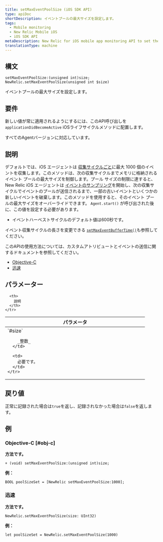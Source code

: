```yaml
---
title: setMaxEventPoolSize (iOS SDK API)
type: apiDoc
shortDescription: イベントプールの最大サイズを設定します。
tags:
  - Mobile monitoring
  - New Relic Mobile iOS
  - iOS SDK API
metaDescription: New Relic for iOS mobile app monitoring API to set the maximum event pool size.
translationType: machine
---
```


## 構文

```
setMaxEventPoolSize:(unsigned int)size;
NewRelic.setMaxEventPoolSize(unsigned int $size)
```

イベントプールの最大サイズを設定します。

## 要件

新しい値が常に適用されるようにするには、このAPI呼び出しを`applicationDidBecomeActive` iOSライフサイクルメソッドに配置します。

すべてのAgentバージョンに対応しています。

## 説明

デフォルトでは、iOS エージェントは [収集サイクルごと](/docs/accounts-partnerships/education/getting-started-new-relic/glossary#harvest-cycle)に最大 1000 個のイベントを収集します。このメソッドは、次の収集サイクルまでメモリに格納されるイベント プールの最大サイズを制御します。プール サイズの制限に達すると、New Relic iOS エージェントは [イベントのサンプリング](/docs/agents/manage-apm-agents/agent-data/new-relic-events-limits-sampling)を開始し、次の収集サイクルでイベントのプールが送信されるまで、一部の古いイベントといくつかの新しいイベントを破棄します。このメソッドを使用すると、そのイベント プールの最大サイズをオーバーライドできます。 `Agent.start()` が呼び出された後に、この値を設定する必要があります。

* イベントハーベストサイクルのデフォルト値は600秒です。

イベント収集サイクルの長さを変更できる [`setMaxEventBufferTime()`](/docs/mobile-monitoring/new-relic-mobile-ios/ios-sdk-api/setmaxeventbuffertime-ios-sdk-api)も参照してください。

このAPIの使用方法については、カスタムアトリビュートとイベントの送信に関するドキュメントを参照してください。

* [Objective-C](/docs/mobile-monitoring/new-relic-mobile-ios/install-configure/work-ios-sdk-api#objc-custom-att-events)
* [迅速](/docs/mobile-monitoring/new-relic-mobile-ios/install-configure/work-ios-sdk-api#swift-custom-att-events)

## パラメーター

<table>
  <thead>
    <tr>
      <th width="25%">
        パラメータ
      </th>

      <th>
        説明
      </th>
    </tr>
  </thead>

  <tbody>
    <tr>
      <td>
        `#size`

        _整数_
      </td>

      <td>
        必要です。
      </td>
    </tr>
  </tbody>
</table>

## 戻り値

正常に記録された場合は`true`を返し、記録されなかった場合は`false`を返します。

## 例

### Objective-C [#obj-c]

**方法です。**

```
+ (void) setMaxEventPoolSize:(unsigned int)size;
```

**例：**

```
BOOL poolSizeSet = [NewRelic setMaxEventPoolSize:1000];
```

### 迅速

**方法です。**

```
NewRelic.setMaxEventPoolSize(size: UInt32)
```

**例：**

```
let poolSizeSet = NewRelic.setMaxEventPoolSize(1000)
```
